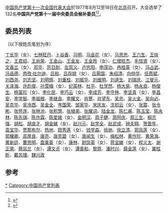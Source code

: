 [[中国共产党第十一次全国代表大会|中国共产党第十一次全国代表大会]]於1977年8月12至18日在[[北京|北京]]召开。大会选举了132名'''中国共产党第十一届中央委员会候补委员'''<ref>{{Cite book|title=山重水复 中国共产党第十次全国代表大会|last=陈平主编|first=|publisher=石家庄：[[河北人民出版社|河北人民出版社]]|year=2012.10|isbn=978-7-202-06981-3|location=|pages=50-51}}</ref><ref>{{cite news|title=中国共产党第十一届中央委员会委员 和候补委员三百三十三人名单|url=http://cpc.people.com.cn/GB/64162/64168/64563/65449/4441882.html|accessdate=2012-03-17|newspaper=人民网|archive-date=2016-03-04|archive-url=https://web.archive.org/web/20160304091322/http://cpc.people.com.cn/GB/64162/64168/64563/65449/4441882.html|dead-url=no}}</ref>。

==委员列表==
（以下按姓氏笔划为序）

[[丁长华|丁长华]]（女）、[[七林旺丹|七林旺丹]]、[[卜谷香|卜谷香]]、[[馬明|马明]]、[[马金花|马金花]]（女）、[[马思忠|马思忠]]、[[王六生|王六生]]、[[王扶之|王扶之]]、[[王君绍|王君绍]]、[[王尚荣|王尚荣]]、[[王金山_(1916年)|王金山]]、[[王金友|王金友]]、[[王金玲|王金玲]]（女）、[[仁增旺杰|仁增旺杰]]、[[毛信贤|毛信贤]]（女）、[[文香兰|文香兰]]（女）、[[邓华|邓华]]、[[厉日耐|厉日耐]]、[[左崇义|左崇义]]、[[卢忠阳|卢忠阳]]、[[申茂功|申茂功]]、[[冉桂英|冉桂英]]（女）、[[冯占武|冯占武]]、[[冯品德|冯品德]]、[[肉孜·吐尔迪|肉孜·吐尔迪]]、[[呂和|吕和]]、[[吕存姐|吕存姐]]（女）、[[吕需国|吕需国]]、[[朱绍清|朱绍清]]、[[向仲华|向仲华]]、[[任质斌|任质斌]]、[[刘西尧|刘西尧]]、[[刘志坚|刘志坚]]、[[刘明辉_(政治人物)|刘明辉]]、[[刘重桂|刘重桂]]、[[劉振華_(上將)|刘振华]]、[[刘维明_(副省长)|刘维明]]、[[刘道生|刘道生]]、[[刘瑞庆|刘瑞庆]]、[[江燮元|江燮元]]、[[关泽海|关泽海]]、[[许彪俊|许彪俊]]、[[孙雪梅|孙雪梅]]（女）、[[纪英林|纪英林]]、[[杜平_(中将)|杜平]]、[[杜学然|杜学然]]、[[杨大易|杨大易]]、[[杨永良|杨永良]]、[[杨俊生_(二炮)|杨俊生]]、[[杨富珍|杨富珍]]（女）、[[李化民_(少将)|李化民]]、[[李巧云_(1944年)|李巧云]]（女）、[[李成芳|李成芳]]、[[李守林|李守林]]、[[李坚真|李坚真]]（女）、[[李昌安|李昌安]]、[[李学智_(1923年)|李学智]]、[[李祖根|李祖根]]、[[李继良|李继良]]、[[李耀文|李耀文]]、[[肖寒_(部长)|肖寒]]、[[肖望东|肖望东]]、[[吴忠_(少将)|吴忠]]、[[吴火金|吴火金]]、[[吴向必|吴向必]]、[[吴克华|吴克华]]、[[吴冷西|吴冷西]]、[[吴金全|吴金全]]、[[岑国荣_(1934年)|岑国荣]]、[[邹家华|邹家华]]、[[宋庆友|宋庆友]]、[[沈初云|沈初云]]（女）、[[张震_(上将)|张震]]、[[张令彬|张令彬]]、[[张怀连|张怀连]]、[[张林池|张林池]]、[[张积慧_(空军)|张积慧]]、[[张植弟|张植弟]]、[[张耀词|张耀词]]、[[陆金龙|陆金龙]]、[[陈仁甫|陈仁甫]]、[[陈玉宝|陈玉宝]]、[[陈永林|陈永林]]、[[陈先瑞|陈先瑞]]、[[陈作霖_(1923年)|陈作霖]]、[[陈爱娥|陈爱娥]]（女）、[[金明汉|金明汉]]、[[周子健|周子健]]、[[周阿庆|周阿庆]]、[[郑三生|郑三生]]、[[柳志强|柳志强]]、[[胡松|胡松]]、[[胡良才|胡良才]]、[[胡金娣|胡金娣]]（女）、[[赵兴元|赵兴元]]、[[赵学全|赵学全]]、[[赵武成|赵武成]]、[[钟夫翔|钟夫翔]]、[[贺晋年|贺晋年]]、[[袁宝华|袁宝华]]、[[贾那布尔|贾那布尔]]、[[热地|热地]]、[[顾秀莲|顾秀莲]]（女）、[[钱学森|钱学森]]、[[徐驰|徐驰]]、[[徐立清|徐立清]]、[[郭凤莲|郭凤莲]]（女）、[[郭耀卿|郭耀卿]]、[[高厚良|高厚良]]、[[唐亮|唐亮]]、[[唐克碧|唐克碧]]（女）、[[唐闻生|唐闻生]]（女）、[[梅松林|梅松林]]、[[黄作珍|黄作珍]]、[[黄荣海|黄荣海]]、[[黄新廷|黄新廷]]、[[曹思明|曹思明]]、[[盘美英|盘美英]]（女）、[[康林|康林]]、[[尉凤英|尉凤英]]（女）、[[蒋宝娣|蒋宝娣]]（女）、[[程义太|程义太]]、[[谢正荣|谢正荣]]、[[蔡凤兰|蔡凤兰]]（女）、[[谭文贞|谭文贞]]（女）、[[谭善和|谭善和]]、[[黎原|黎原]]、[[潘时兴|潘时兴]]、[[薛金莲|薛金莲]]（女）、[[冀桂昕|冀桂昕]]、[[戴苏理|戴苏理]]、[[魏兴政|魏兴政]]

==参考==
{{reflist}}
{{中国共产党中央委员会}}

[[Category:中国共产党第十一届中央委员会候补委员|*]]
[[Category:中国共产党列表|Category:中国共产党列表]]